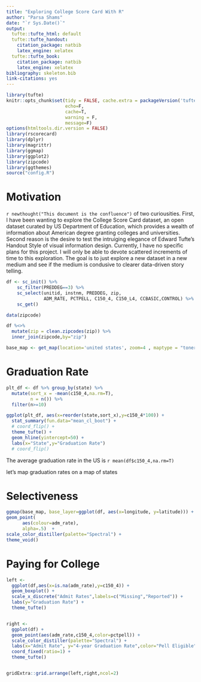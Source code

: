 ```yaml
---
title: "Exploring College Score Card With R"
author: "Parsa Shams"
date: "`r Sys.Date()`"
output:
  tufte::tufte_html: default
  tufte::tufte_handout:
    citation_package: natbib
    latex_engine: xelatex
  tufte::tufte_book:
    citation_package: natbib
    latex_engine: xelatex
bibliography: skeleton.bib
link-citations: yes
---
```


```r
library(tufte)
knitr::opts_chunk$set(tidy = FALSE, cache.extra = packageVersion('tufte'), 
                      echo=F, 
                      cache=T, 
                      warning = F,
                      message=F)
options(htmltools.dir.version = FALSE)
library(rscorecard)
library(dplyr)
library(magrittr)
library(ggmap)
library(ggplot2)
library(zipcode)
library(ggthemes)
source("config.R")
```

# Motivation

`r newthought("This document is the confluence")` of two curiousities. First, I have been wanting to explore the College Score Card dataset, an open dataset curated by US Department of Education, which provides a wealth of information about American degree granting colleges and universities. Second reason is the desire to test the intruiging elegance of Edward Tufte's Handout Style of visual information design. Currently, I have no specific plans for this project. I will only be able to devote scattered increments of time to this exploration. The goal is to just explore a new dataset in a new medium and see if the medium is condusive to clearer data-driven story telling. 

```r
df <- sc_init() %>% 
    sc_filter(PREDDEG==3) %>%
    sc_select(unitid, instnm, PREDDEG, zip, 
              ADM_RATE, PCTPELL, C150_4, C150_L4, CCBASIC,CONTROL) %>% 
    sc_get()

data(zipcode)

df %<>%
  mutate(zip = clean.zipcodes(zip)) %>%
  inner_join(zipcode,by="zip")

base_map <- get_map(location='united states', zoom=4 , maptype = "toner-lite",color='color')
```

# Graduation Rate


```r
plt_df <- df %>% group_by(state) %>% 
  mutate(sort_x = -mean(c150_4,na.rm=T),
         n = n()) %>%
  filter(n>=10)

ggplot(plt_df, aes(x=reorder(state,sort_x),y=c150_4*100)) +
  stat_summary(fun.data="mean_cl_boot") +
  # coord_flip() +
  theme_tufte() +
  geom_hline(yintercept=50) +
  labs(x="State",y="Graduation Rate") 
  # coord_flip()
```

The average graduation rate in the US is `r mean(df$c150_4,na.rm=T)`

let's map graduation rates on a map of states

# Selectiveness

```r
ggmap(base_map, base_layer=ggplot(df, aes(x=longitude, y=latitude))) + 
geom_point(
      aes(colour=adm_rate),
      alpha=.5)  +
scale_color_distiller(palette="Spectral") +
theme_void()
```




# Paying for College

```r
left <- 
  ggplot(df,aes(x=is.na(adm_rate),y=c150_4)) +
  geom_boxplot() +
  scale_x_discrete("Admit Rates",labels=c("Missing","Reported")) +
  labs(y="Graduation Rate") +
  theme_tufte()


right <- 
  ggplot(df) +
  geom_point(aes(adm_rate,c150_4,color=pctpell)) +
  scale_color_distiller(palette="Spectral") +
  labs(x="Admit Rate", y="4-year Graduation Rate",color="Pell Eligible")+
  coord_fixed(ratio=1) +
  theme_tufte()


gridExtra::grid.arrange(left,right,ncol=2)
```